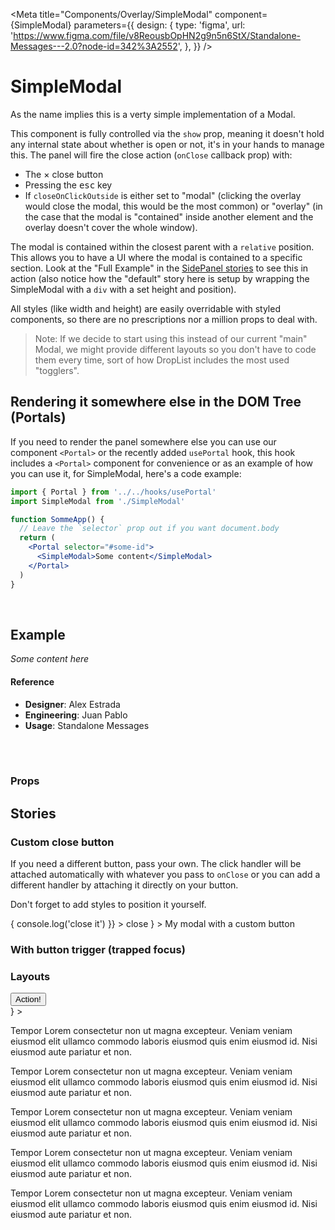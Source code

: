 
<Meta
  title="Components/Overlay/SimpleModal"
  component={SimpleModal}
  parameters={{
    design: {
      type: 'figma',
      url:
        'https://www.figma.com/file/v8ReousbOpHN2g9n5n6StX/Standalone-Messages---2.0?node-id=342%3A2552',
    },
  }}
/>

# SimpleModal

As the name implies this is a verty simple implementation of a Modal.

This component is fully controlled via the `show` prop, meaning it doesn't hold any internal state about whether is open or not, it's in your hands to manage this. The panel will fire the close action (`onClose` callback prop) with:

- The &times; close button
- Pressing the <kbd>esc</kbd> key
- If `closeOnClickOutside` is either set to "modal" (clicking the overlay would close the modal, this would be the most common) or "overlay" (in the case that the modal is "contained" inside another element and the overlay doesn't cover the whole window).

The modal is contained within the closest parent with a `relative` position. This allows you to have a UI where the modal is contained to a specific section. Look at the "Full Example" in the [SidePanel stories](/docs/components-overlay-sidepanel--full-example) to see this in action (also notice how the "default" story here is setup by wrapping the SimpleModal with a `div` with a set height and position).

All styles (like width and height) are easily overridable with styled components, so there are no prescriptions nor a million props to deal with.

> Note: If we decide to start using this instead of our current "main" Modal, we might provide different layouts so you don't have to code them every time, sort of how DropList includes the most used "togglers".

## Rendering it somewhere else in the DOM Tree (Portals)

If you need to render the panel somewhere else you can use our component `<Portal>` or the recently added `usePortal` hook, this hook includes a `<Portal>` component for convenience or as an example of how you can use it, for SimpleModal, here's a code example:

```jsx
import { Portal } from '../../hooks/usePortal'
import SimpleModal from './SimpleModal'

function SommeApp() {
  // Leave the `selector` prop out if you want document.body
  return (
    <Portal selector="#some-id">
      <SimpleModal>Some content</SimpleModal>
    </Portal>
  )
}
```

<br />

## Example

<Canvas>
  <Story name="default">
    <div style={{ position: 'relative', height: '450px' }}>
      <SimpleModal show focusModalOnShow={false}>
        <em>Some content here</em>
      </SimpleModal>
    </div>
  </Story>
</Canvas>

#### Reference

- **Designer**: Alex Estrada
- **Engineering**: Juan Pablo
- **Usage**: Standalone Messages

<br />
<br />

### Props

<ArgsTable of={SimpleModal} />

## Stories

### Custom close button

If you need a different button, pass your own. The click handler will be attached automatically with whatever you pass to `onClose` or you can add a different handler by attaching it directly on your button.

Don't forget to add styles to position it yourself.

<Canvas>
  <Story name="custom close button">
    <div style={{ position: 'relative', height: '450px' }}>
      <SimpleModal
        show
        focusModalOnShow={false}
        customCloseButton={
          <button
            onClick={() => {
              console.log('close it')
            }}
          >
            close
          </button>
        }
      >
        My modal with a custom button
      </SimpleModal>
    </div>
  </Story>
</Canvas>

### With button trigger (trapped focus)

<Canvas>
  <Story name="with trigger (trapped focus)">
    <div style={{ position: 'relative', height: '450px' }}>
      <SimpleModalWithTrigger />
    </div>
  </Story>
</Canvas>

### Layouts

<Canvas>
  <Story name="header and footer">
    <div style={{ position: 'relative', height: '650px' }}>
      <SimpleModal show focusModalOnShow={false} width="700px">
        <HeaderAndFooter
          withSimpleBar
          heading="Modal title"
          footer={
            <div
              style={{
                display: 'flex',
                flexDirection: 'column',
                justifyContent: 'center',
                height: '100%',
              }}
            >
              <Button theme="blue">Action!</Button>
            </div>
          }
        >
          <p>
            Tempor Lorem consectetur non ut magna excepteur. Veniam veniam
            eiusmod elit ullamco commodo laboris eiusmod quis enim eiusmod id.
            Nisi eiusmod aute pariatur et non.
          </p>
          <p>
            Tempor Lorem consectetur non ut magna excepteur. Veniam veniam
            eiusmod elit ullamco commodo laboris eiusmod quis enim eiusmod id.
            Nisi eiusmod aute pariatur et non.
          </p>
          <p>
            Tempor Lorem consectetur non ut magna excepteur. Veniam veniam
            eiusmod elit ullamco commodo laboris eiusmod quis enim eiusmod id.
            Nisi eiusmod aute pariatur et non.
          </p>
          <p>
            Tempor Lorem consectetur non ut magna excepteur. Veniam veniam
            eiusmod elit ullamco commodo laboris eiusmod quis enim eiusmod id.
            Nisi eiusmod aute pariatur et non.
          </p>
          <p>
            Tempor Lorem consectetur non ut magna excepteur. Veniam veniam
            eiusmod elit ullamco commodo laboris eiusmod quis enim eiusmod id.
            Nisi eiusmod aute pariatur et non.
          </p>
        </HeaderAndFooter>
      </SimpleModal>
    </div>
  </Story>
</Canvas>
